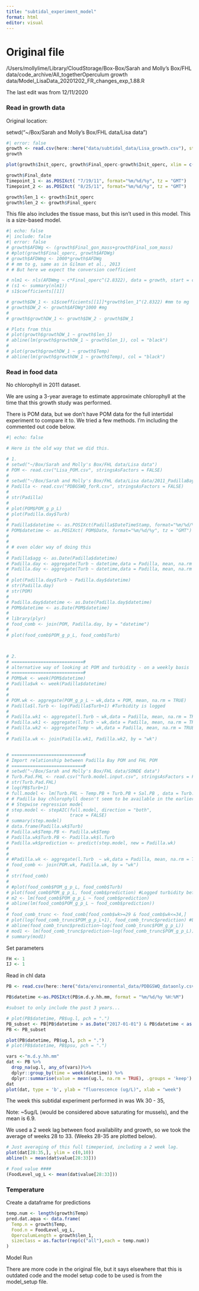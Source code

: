 ```yaml
---
title: "subtidal_experiment_model"
format: html
editor: visual
---
```


# Original file

/Users/mollylime/Library/CloudStorage/Box-Box/Sarah and Molly's Box/FHL data/code_archive/All_togetherOperculum growth data/Model_LisaData_20201202_FR_changes_exp_1.88.R

The last edit was from 12/11/2020

### Read in growth data

Original location:

setwd("\~/Box/Sarah and Molly's Box/FHL data/Lisa data")

```r
#| error: false
growth <- read.csv(here::here("data/subtidal_data/Lisa_growth.csv"), stringsAsFactors = FALSE)
growth

plot(growth$Init_operc, growth$Final_operc-growth$Init_operc, xlim = c(0,2), ylim = c(0,2.5))

growth$Final_date
Timepoint_1 <- as.POSIXct( "7/19/11", format="%m/%d/%y", tz = "GMT")
Timepoint_2 <- as.POSIXct( "8/25/11", format="%m/%d/%y", tz = "GMT")

growth$len_1 <- growth$Init_operc
growth$len_2 <- growth$Final_operc
```

This file also includes the tissue mass, but this isn't used in this model. This is a size-based model.

```r
#| echo: false
#| include: false
#| error: false
# growth$AFDWg <- (growth$Final_gon_mass+growth$Final_som_mass)
# #plot(growth$Final_operc, growth$AFDWg)
# growth$AFDWmg <- 1000*growth$AFDWg
# # mm to g, same as in Gilman et al., 2013
# # But here we expect the conversion coefficient

# nlm1 <- nls(AFDWmg ~ c*Final_operc^(2.8322), data = growth, start = c(c = .2)) #Note that this exponent is in relation to g not mg. 
# (s1 <- summary(nlm1))
# s1$coefficients[[1]]

# growth$DW_1 <- s1$coefficients[[1]]*growth$len_1^(2.8322) #mm to mg
# growth$DW_2 <- growth$AFDWg*1000 #mg
# 
# growth$growthDW_1 <- growth$DW_2 - growth$DW_1

# Plots from this
# plot(growth$growthDW_1 ~ growth$len_1)
# abline(lm(growth$growthDW_1 ~ growth$len_1), col = "black")
# 
# plot(growth$growthDW_1 ~ growth$Temp)
# abline(lm(growth$growthDW_1 ~ growth$Temp), col = "black")
```

### Read in food data

No chlorophyll in 2011 dataset.

We are using a 3-year average to estimate approximate chlorophyll at the time that this growth study was performed.

There is POM data, but we don't have POM data for the full intertidal experiment to compare it to. We tried a few methods. I'm including the commented out code below.

```r
#| echo: false

# Here is the old way that we did this. 

# 1. 
# setwd("~/Box/Sarah and Molly's Box/FHL data/Lisa data")
# POM <- read.csv("Lisa_POM.csv", stringsAsFactors = FALSE)
# 
# setwd("~/Box/Sarah and Molly's Box/FHL data/Lisa data/2011_PadillaBay")
# Padilla <- read.csv("PDBGSWQ_forR.csv", stringsAsFactors = FALSE)
# 
# str(Padilla)
# 
# plot(POM$POM_g_p_L)
# plot(Padilla.day$Turb)
# 
# Padilla$datetime <- as.POSIXct(Padilla$DateTimeStamp, format="%m/%d/%y %H:%M", tz = "America/Los_Angeles")
# POM$datetime <- as.POSIXct( POM$Date, format="%m/%d/%y", tz = "GMT")
# 
# 
# # even older way of doing this
# 
# Padilla$agg <- as.Date(Padilla$datetime)
# Padilla.day <- aggregate(Turb ~ datetime,data = Padilla, mean, na.rm = TRUE)
# Padilla.day <- aggregate(Turb ~ datetime,data = Padilla, mean, na.rm = TRUE)
# 
# plot(Padilla.day$Turb ~ Padilla.day$datetime)
# str(Padilla.day)
# str(POM)
# 
# Padilla.day$datetime <- as.Date(Padilla.day$datetime)
# POM$datetime <- as.Date(POM$datetime)
# 
# library(plyr)
# food_comb <- join(POM, Padilla.day, by = "datetime")
# 
# plot(food_comb$POM_g_p_L, food_comb$Turb)



# 2. 
# ===========================#
# alternative way of looking at POM and turbidity - on a weekly basis
# ===========================#
# POM$wk <- week(POM$datetime)
# Padilla$wk <- week(Padilla$datetime)
# 
# 
# POM.wk <- aggregate(POM_g_p_L ~ wk,data = POM, mean, na.rm = TRUE)
# Padilla$l.Turb <- log(Padilla$Turb+1) #Turbidity is logged
# 
# Padilla.wk1 <- aggregate(l.Turb ~ wk,data = Padilla, mean, na.rm = TRUE)
# Padilla.wk1 <- aggregate(l.Turb ~ wk,data = Padilla, mean, na.rm = TRUE)
# Padilla.wk2 <- aggregate(Temp ~ wk,data = Padilla, mean, na.rm = TRUE)
# 
# Padilla.wk <- join(Padilla.wk1, Padilla.wk2, by = "wk")


# ===========================#
# Import relationship between Padilla Bay POM and FHL POM
# ===========================#
# setwd("~/Box/Sarah and Molly's Box/FHL data/SONDE data")
# Turb.Pad.FHL <- read.csv("Turb.model.input.csv", stringsAsFactors = FALSE)
# str(Turb.Pad.FHL)
# log(PB$Turb+1)
# full.model <- lm(Turb.FHL ~ Temp.PB + Turb.PB + Sal.PB , data = Turb.Pad.FHL)
# # Padilla bay chlorophyll doesn't seem to be available in the earlier timeperiod. 
# # Stepwise regression model
# step.model <- stepAIC(full.model, direction = "both", 
#                       trace = FALSE)
# summary(step.model)
# data.frame(Padilla.wk$Turb)
# Padilla.wk$Temp.PB <- Padilla.wk$Temp
# Padilla.wk$Turb.PB <- Padilla.wk$l.Turb
# Padilla.wk$prediction <- predict(step.model, new = Padilla.wk)
# 
# 
# #Padilla.wk <- aggregate(l.Turb  ~ wk,data = Padilla, mean, na.rm = TRUE) #Average the log
# food_comb <- join(POM.wk, Padilla.wk, by = "wk")
# 
# str(food_comb)
# 
# #plot(food_comb$POM_g_p_L, food_comb$Turb)
# plot(food_comb$POM_g_p_L, food_comb$prediction) #Logged turbidity before averaging. Not much of a difference. 
# m2 <- lm(food_comb$POM_g_p_L ~ food_comb$prediction)
# abline(lm(food_comb$POM_g_p_L ~ food_comb$prediction))
# 
# food_comb_trunc <- food_comb[food_comb$wk>=29 & food_comb$wk<=34,]
# plot(log(food_comb_trunc$POM_g_p_L+1), food_comb_trunc$prediction) #Logged turbidity before averaging. Not much of a difference. 
# abline(food_comb_trunc$prediction~log(food_comb_trunc$POM_g_p_L))
# mod1 <- lm(food_comb_trunc$prediction~log(food_comb_trunc$POM_g_p_L))
# summary(mod1)

```

Set parameters

```r
FH <- 1
IJ <- 1
```

Read in chl data

```r
PB <- read.csv(here::here("data/environmental_data/PDBGSWQ_dataonly.csv"), stringsAsFactors = FALSE)

PB$datetime <-as.POSIXct(PB$m.d.y.hh.mm, format = "%m/%d/%y %H:%M")

#subset to only include the past 3 years...

# plot(PB$datetime, PB$ug.l, pch = ".")
PB_subset <- PB[PB$datetime > as.Date("2017-01-01") & PB$datetime < as.Date("2020-01-01"),]
PB <- PB_subset

plot(PB$datetime, PB$ug.l, pch = ".")
# plot(PB$datetime, PB$psu, pch = ".")

vars <-"m.d.y.hh.mm"
dat <- PB %>% 
  drop_na(ug.l, any_of(vars))%>%
  dplyr::group_by(time = week(datetime)) %>% 
  dplyr::summarise(value = mean(ug.l, na.rm = TRUE), .groups = 'keep')
dat
plot(dat, type = 'b', ylab = "fluorescence (ug/L)", xlab = "week")
```

The week this subtidal experiment performed in was Wk 30 - 35,

Note: \~5ug/L (would be considered above saturating for mussels), and the mean is 6.9.

We used a 2 week lag between food availability and growth, so we took the average of weeks 28 to 33. (Weeks 28-35 are plotted below).

```r
# Just averaging of this full timeperiod, including a 2 week lag.
plot(dat[28:35,], ylim = c(0,10))
abline(h = mean(dat$value[28:33]))

# Food value ####
(FoodLevel_ug_L <- mean(dat$value[28:33]))
```

### Temperature

Create a dataframe for predictions

```r
temp.num <- length(growth$Temp)
pred.dat.aqua <- data.frame(
  Temp.n = growth$Temp,
  Food.n = FoodLevel_ug_L,
  OperculumLength = growth$len_1,
  sizeclass = as.factor(rep(c("all"),each = temp.num))
)
```

Model Run

There are more code in the original file, but it says elsewhere that this is outdated code and the model setup code to be used is from the model_setup file.
